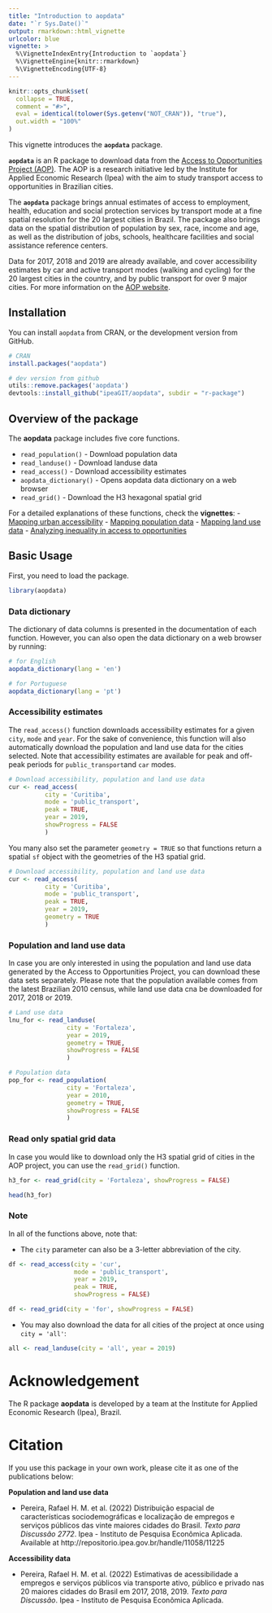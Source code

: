 ```yaml
---
title: "Introduction to aopdata"
date: "`r Sys.Date()`"
output: rmarkdown::html_vignette
urlcolor: blue
vignette: >
  %\VignetteIndexEntry{Introduction to `aopdata`}
  %\VignetteEngine{knitr::rmarkdown}
  %\VignetteEncoding{UTF-8}
---
```

  
```r
knitr::opts_chunk$set(
  collapse = TRUE,
  comment = "#>",
  eval = identical(tolower(Sys.getenv("NOT_CRAN")), "true"),
  out.width = "100%"
)
```

This vignette introduces the **`aopdata`** package.

**`aopdata`** is an R package to download data from the [Access to Opportunities Project (AOP)](https://www.ipea.gov.br/acessooportunidades/en/). The AOP is a research initiative led by the Institute for Applied Economic Research (Ipea) with the aim to study transport access to opportunities in Brazilian cities. 

The **`aopdata`** package brings annual estimates of access to employment, health, education and social protection services by transport mode at a fine spatial resolution for the 20 largest cities in Brazil. The package also brings  data on the spatial distribution of population by sex, race, income and age, as well as the distribution of jobs, schools, healthcare facilities and social assistance reference centers.

Data for 2017, 2018 and 2019 are already available, and cover accessibility estimates by car and active transport modes (walking and cycling) for the 20 largest cities in the country, and by public transport for over 9 major cities. For more information on the [AOP website](https://www.ipea.gov.br/acessooportunidades/en/).


## Installation

You can install `aopdata` from CRAN, or the development version from GitHub.

```r
# CRAN
install.packages("aopdata")

# dev version from github
utils::remove.packages('aopdata')
devtools::install_github("ipeaGIT/aopdata", subdir = "r-package")

```

## Overview of the package
The **aopdata** package includes five core functions.

- `read_population()` - Download population data
- `read_landuse()` - Download landuse data
- `read_access()` - Download accessibility estimates
- `aopdata_dictionary()` - Opens aopdata data dictionary on a web browser
- `read_grid()` - Download the H3 hexagonal spatial grid

For a detailed explanations of these functions, check the **vignettes**:
- [Mapping urban accessibility](access_maps.html)
- [Mapping population data](population_maps.html)
- [Mapping land use data](landuse_maps.html)
- [Analyzing inequality in access to opportunities](access_inequality.html)

## Basic Usage

First, you need to load the package.
```r
library(aopdata)

```

### Data dictionary

The dictionary of data columns is presented in the documentation of each function. However, you can also open the data dictionary on a web browser by running:

```r
# for English
aopdata_dictionary(lang = 'en')

# for Portuguese
aopdata_dictionary(lang = 'pt')
```



### Accessibility estimates

The `read_access()` function downloads accessibility estimates for a given `city`, `mode` and `year`. For the sake of convenience, this function will also automatically download the population and land use data for the cities selected. Note that accessibility estimates are available for peak and off-peak periods for `public_transport`and `car` modes.

```r
# Download accessibility, population and land use data
cur <- read_access(
          city = 'Curitiba', 
          mode = 'public_transport', 
          peak = TRUE,
          year = 2019,
          showProgress = FALSE
          )
```

You many also set the parameter `geometry = TRUE` so that functions return a spatial `sf` object with the geometries of the H3 spatial grid.

```r
# Download accessibility, population and land use data
cur <- read_access(
          city = 'Curitiba', 
          mode = 'public_transport', 
          peak = TRUE,
          year = 2019,
          geometry = TRUE
          )
```


### Population and land use data

In case you are only interested in using the population and land use data generated by the Access to Opportunities Project, you can download these data sets separately. Please note that the population available comes from the latest Brazilian 2010 census, while land use data cna be downloaded for 2017, 2018 or 2019.

```r
# Land use data
lnu_for <- read_landuse(
                city = 'Fortaleza', 
                year = 2019,
                geometry = TRUE,
                showProgress = FALSE
                )

# Population data
pop_for <- read_population(
                city = 'Fortaleza', 
                year = 2010,
                geometry = TRUE,
                showProgress = FALSE
                )
```

### Read only spatial grid data

In case you would like to download only the H3 spatial grid of cities in the AOP project, you can use the `read_grid()` function.

```r
h3_for <- read_grid(city = 'Fortaleza', showProgress = FALSE)

head(h3_for)
```

### Note
In all of the functions above, note that:

- The `city` parameter can also be a 3-letter abbreviation of the city.
```r
df <- read_access(city = 'cur', 
                  mode = 'public_transport', 
                  year = 2019,
                  peak = TRUE,
                  showProgress = FALSE)

df <- read_grid(city = 'for', showProgress = FALSE)
```

- You may also download the data for all cities of the project at once using `city = 'all'`:
```r
all <- read_landuse(city = 'all', year = 2019)

```

# Acknowledgement 
The R package **aopdata** is developed by a team at the Institute for Applied Economic Research (Ipea), Brazil.

# Citation 

If you use this package in your own work, please cite it as one of the publications below:

**Population and land use data**

- Pereira, Rafael H. M. et al. (2022) Distribuição espacial de características sociodemográficas e localização de empregos e serviços públicos das vinte maiores cidades do Brasil. *Texto para Discussão 2772*. Ipea - Instituto de Pesquisa Econômica Aplicada. Available at http://repositorio.ipea.gov.br/handle/11058/11225

**Accessibility data**

- Pereira, Rafael H. M. et al. (2022) Estimativas de acessibilidade a empregos e serviços públicos via transporte ativo, público e privado nas 20 maiores cidades do Brasil em 2017, 2018, 2019. *Texto para Discussão*. Ipea - Instituto de Pesquisa Econômica Aplicada. 
